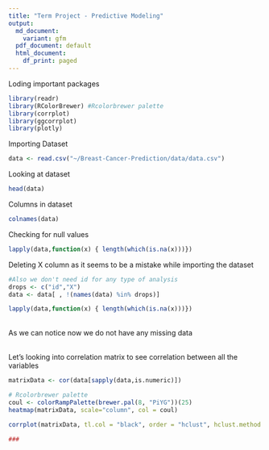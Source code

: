 ```yaml
---
title: "Term Project - Predictive Modeling"
output:
  md_document:
    variant: gfm
  pdf_document: default
  html_document:
    df_print: paged
---
```

Loding important packages 
```r
library(readr)
library(RColorBrewer) #Rcolorbrewer palette
library(corrplot)
library(ggcorrplot)
library(plotly)
```

Importing Dataset
```r
data <- read.csv("~/Breast-Cancer-Prediction/data/data.csv")
```

Looking at dataset
```r
head(data)
```

Columns in dataset
```r
colnames(data)
```

Checking for null values
```r
lapply(data,function(x) { length(which(is.na(x)))})
```

Deleting X column as it seems to be a mistake while importing the dataset 
```r
#Also we don't need id for any type of analysis
drops <- c("id","X")
data <- data[ , !(names(data) %in% drops)]
```

```r
lapply(data,function(x) { length(which(is.na(x)))})
```


\
As we can notice now we do not have any missing data
\

\
Let's looking into correlation matrix to see correlation  between all the variables
\
```r
matrixData <- cor(data[sapply(data,is.numeric)])

# Rcolorbrewer palette
coul <- colorRampPalette(brewer.pal(8, "PiYG"))(25)
heatmap(matrixData, scale="column", col = coul)

```

```r
corrplot(matrixData, tl.col = "black", order = "hclust", hclust.method = "average", addrect = 4, tl.cex = 0.7)
```
```r
###
```


